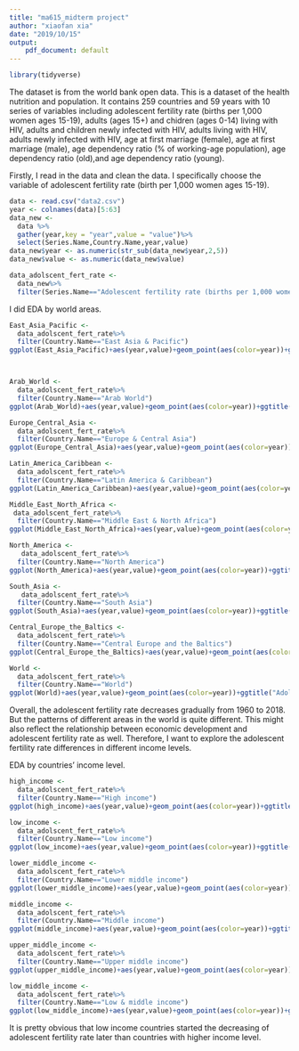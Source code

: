 ```yaml
---
title: "ma615_midterm project"
author: "xiaofan xia"
date: "2019/10/15"
output:
    pdf_document: default
---
```


```r
library(tidyverse)
```


The dataset is from the world bank open data. This is a dataset of the health nutrition and population. It contains 259 countries and 59 years with 10 series of variables including adolescent fertility rate (births per 1,000 women ages 15-19), adults (ages 15+) and chidren (ages 0-14) living with HIV, adults and children newly infected with HIV, adults living with HIV, adults newly infected with HIV, age at first marriage (female), age at first marriage (male), age dependency ratio (% of working-age population), age dependency ratio (old),and age dependency ratio (young). 

Firstly, I read in the data and clean the data.
I specifically choose the variable of adolescent fertility rate (birth per 1,000 women ages 15-19). 

```r
data <- read.csv("data2.csv") 
year <- colnames(data)[5:63]
data_new <- 
  data %>%
  gather(year,key = "year",value = "value")%>%
  select(Series.Name,Country.Name,year,value)
data_new$year <- as.numeric(str_sub(data_new$year,2,5))
data_new$value <- as.numeric(data_new$value) 

data_adolscent_fert_rate <-
  data_new%>%
  filter(Series.Name=="Adolescent fertility rate (births per 1,000 women ages 15-19)")
```

I did EDA by world areas. 

```r
East_Asia_Pacific <- 
  data_adolscent_fert_rate%>%
  filter(Country.Name=="East Asia & Pacific")
ggplot(East_Asia_Pacific)+aes(year,value)+geom_point(aes(color=year))+ggtitle("Adolescent fertility rate of East Asia & Pacific")



Arab_World <- 
  data_adolscent_fert_rate%>%
  filter(Country.Name=="Arab World")
ggplot(Arab_World)+aes(year,value)+geom_point(aes(color=year))+ggtitle("Adolescent fertility rate of Arab World")

Europe_Central_Asia <- 
  data_adolscent_fert_rate%>%
  filter(Country.Name=="Europe & Central Asia")
ggplot(Europe_Central_Asia)+aes(year,value)+geom_point(aes(color=year))+ggtitle("Adolescent fertility rate of Europe & Central Asia")

Latin_America_Caribbean <- 
  data_adolscent_fert_rate%>%
  filter(Country.Name=="Latin America & Caribbean")
ggplot(Latin_America_Caribbean)+aes(year,value)+geom_point(aes(color=year))+ggtitle("Adolescent fertility rate of Latin America & Caribbean")

Middle_East_North_Africa <-
 data_adolscent_fert_rate%>%
  filter(Country.Name=="Middle East & North Africa")
ggplot(Middle_East_North_Africa)+aes(year,value)+geom_point(aes(color=year))+ggtitle("Adolescent fertility rate of Middle East & North Africa")

North_America <-
   data_adolscent_fert_rate%>%
  filter(Country.Name=="North America")
ggplot(North_America)+aes(year,value)+geom_point(aes(color=year))+ggtitle("Adolescent fertility rate of North America")

South_Asia <-
   data_adolscent_fert_rate%>%
  filter(Country.Name=="South Asia")
ggplot(South_Asia)+aes(year,value)+geom_point(aes(color=year))+ggtitle("Adolescent fertility rate of South Asia")

Central_Europe_the_Baltics <-
  data_adolscent_fert_rate%>%
  filter(Country.Name=="Central Europe and the Baltics")
ggplot(Central_Europe_the_Baltics)+aes(year,value)+geom_point(aes(color=year))+ggtitle("Adolescent fertility rate of Central Europe and the Baltics")

World <-
  data_adolscent_fert_rate%>%
  filter(Country.Name=="World")
ggplot(World)+aes(year,value)+geom_point(aes(color=year))+ggtitle("Adolescent fertility rate of the World")

```
Overall, the adolescent fertility rate decreases gradually from 1960 to 2018. But the patterns of different areas in the world is quite different. This might also reflect the relationship between economic development and adolescent fertility rate as well. Therefore, I want to explore the adolescent fertility rate differences in different income levels. 


EDA by countries' income level.
```r
high_income <- 
  data_adolscent_fert_rate%>%
  filter(Country.Name=="High income")
ggplot(high_income)+aes(year,value)+geom_point(aes(color=year))+ggtitle("Adolescent fertility rate of high income countries")

low_income <- 
  data_adolscent_fert_rate%>%
  filter(Country.Name=="Low income")
ggplot(low_income)+aes(year,value)+geom_point(aes(color=year))+ggtitle("Adolescent fertility rate of low income countries")

lower_middle_income <- 
  data_adolscent_fert_rate%>%
  filter(Country.Name=="Lower middle income")
ggplot(lower_middle_income)+aes(year,value)+geom_point(aes(color=year))+ggtitle("Adolescent fertility rate of lower middle income countries")

middle_income <- 
  data_adolscent_fert_rate%>%
  filter(Country.Name=="Middle income")
ggplot(middle_income)+aes(year,value)+geom_point(aes(color=year))+ggtitle("Adolescent fertility rate of middle income countries")

upper_middle_income <- 
  data_adolscent_fert_rate%>%
  filter(Country.Name=="Upper middle income")
ggplot(upper_middle_income)+aes(year,value)+geom_point(aes(color=year))+ggtitle("Adolescent fertility rate of upper middle income countries")

low_middle_income <- 
  data_adolscent_fert_rate%>%
  filter(Country.Name=="Low & middle income")
ggplot(low_middle_income)+aes(year,value)+geom_point(aes(color=year))+ggtitle("Adolescent fertility rate of low and middle income countries")
```

It is pretty obvious that low income countries started the decreasing of adolescent fertility rate later than countries with higher income level. 